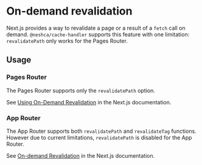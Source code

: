 # On-demand revalidation

Next.js provides a way to revalidate a page or a result of a `fetch` call on demand. `@neshca/cache-handler` supports this feature with one limitation: `revalidatePath` only works for the Pages Router.

## Usage

### Pages Router

The Pages Router supports only the `revalidatePath` option.

See [Using On-Demand Revalidation](https://nextjs.org/docs/pages/building-your-application/data-fetching/incremental-static-regeneration#using-on-demand-revalidation) in the Next.js documentation.

### App Router

The App Router supports both `revalidatePath` and `revalidateTag` functions. However due to current limitations, `revalidatePath` is disabled for the App Router.

See [On-demand Revalidation](https://nextjs.org/docs/app/building-your-application/data-fetching/fetching-caching-and-revalidating#on-demand-revalidation) in the Next.js documentation.
